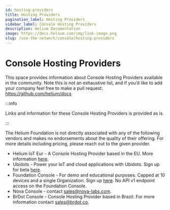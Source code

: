 ```yaml
---
id: hosting-providers
title: Hosting Providers
pagination_label: Hosting Providers
sidebar_label: Console Hosting Providers
description: Helium Documentation
image: https://docs.helium.com/img/link-image.png
slug: /use-the-network/console/hosting-providers
---
```


# Console Hosting Providers


This space provides information about Console Hosting Providers available in the community. Note
this is not an exhaustive list, and if you’d like to add your company feel free to make a pull
request: https://github.com/helium/docs

:::info

Links and information for these Console Hosting Providers is provided as is.

:::

The Helium Foundation is not directly associated with any of the following vendors and makes no
endorsements about the quality of their offering. For more details including pricing, please reach
out to the given provider.

- Helium IoT Eur - A Console Hosting Provider based in the EU. More information
  [here](https://www.helium-iot.eu/use-helium-with-helium-iot-europe/).
- Ubidots - Power your IoT and cloud applications with Ubidots. Sign up for beta
  [here](https://bit.ly/3JygTvn).
- Foundation Console - For demo and educational purposes. Capped at 10 devices and a single
  Organization. Sign up [here](https://console.helium.com/). No API v1 endpoint access on the
  Foundation Console.
- Nova Console - contact sales@nova-labs.com.
- BrDot Console - Console Hosting Provider based in Brazil. For more information contact
  sales@brdot.co.
